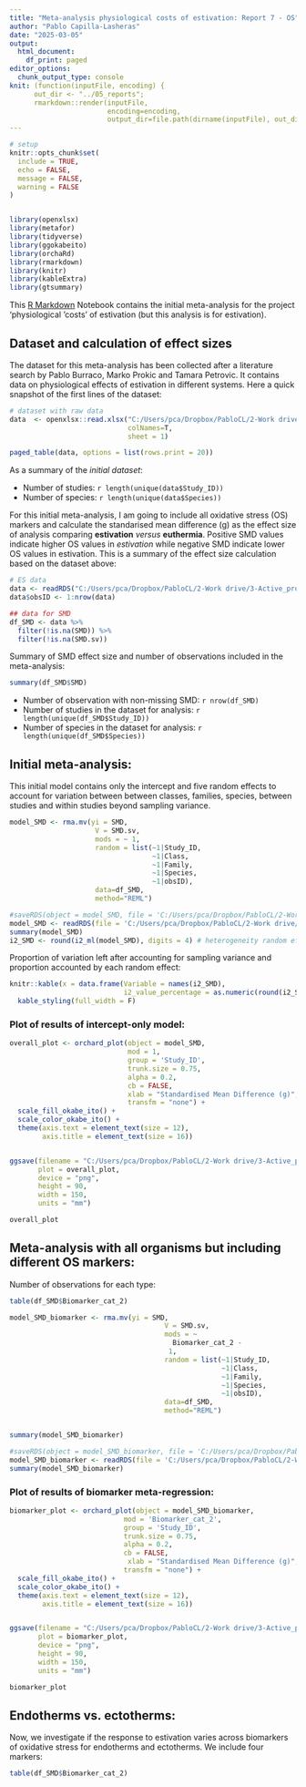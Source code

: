 ```yaml
---
title: "Meta-analysis physiological costs of estivation: Report 7 - OS"
author: "Pablo Capilla-Lasheras"
date: "2025-03-05"
output:
  html_document:
    df_print: paged
editor_options: 
  chunk_output_type: console
knit: (function(inputFile, encoding) {
      out_dir <- "../05_reports";
      rmarkdown::render(inputFile,
                        encoding=encoding,
                        output_dir=file.path(dirname(inputFile), out_dir))})
---
```


```r

# setup
knitr::opts_chunk$set(
  include = TRUE,
  echo = FALSE,
  message = FALSE,
  warning = FALSE
)


library(openxlsx)
library(metafor)
library(tidyverse)
library(ggokabeito)
library(orchaRd)
library(rmarkdown)
library(knitr)
library(kableExtra)
library(gtsummary)
```

This [R Markdown](http://rmarkdown.rstudio.com) Notebook contains the initial meta-analysis for the project 'physiological 'costs' of estivation (but this analysis is for estivation).

## Dataset and calculation of effect sizes

The dataset for this meta-analysis has been collected after a literature search by Pablo Burraco, Marko Prokic and Tamara Petrovic. It contains data on physiological effects of estivation in different systems. Here a quick snapshot of the first lines of the dataset:

```r
# dataset with raw data
data  <- openxlsx::read.xlsx("C:/Users/pca/Dropbox/PabloCL/2-Work drive/3-Active_projects/8 - Collaborations/Meta-analysis_estivation/meta_analysis_estivation/01_data/Estivation_dataset_2_0.xlsx",
                             colNames=T,
                             sheet = 1)

paged_table(data, options = list(rows.print = 20))
```

As a summary of the *initial dataset*:

-   Number of studies: `r length(unique(data$Study_ID))`
-   Number of species: `r length(unique(data$Species))`

For this initial meta-analysis, I am going to include all oxidative stress (OS) markers and calculate the standarised mean difference (g) as the effect size of analysis comparing **estivation** *versus* **euthermia**. Positive SMD values indicate higher OS values in *estivation* while negative SMD indicate lower OS values in estivation. This is a summary of the effect size calculation based on the dataset above:

```r
# ES data
data <- readRDS("C:/Users/pca/Dropbox/PabloCL/2-Work drive/3-Active_projects/8 - Collaborations/Meta-analysis_estivation/meta_analysis_estivation/01_data/processed_RDS_data_files/04_OS_metaanalysis_estivation_data.RDS")
data$obsID <- 1:nrow(data)

## data for SMD
df_SMD <- data %>%
  filter(!is.na(SMD)) %>% 
  filter(!is.na(SMD.sv))
```

Summary of SMD effect size and number of observations included in the meta-analysis:

```r
summary(df_SMD$SMD)
```

-   Number of observation with non-missing SMD: `r nrow(df_SMD)`
-   Number of studies in the dataset for analysis: `r length(unique(df_SMD$Study_ID))`
-   Number of species in the dataset for analysis: `r length(unique(df_SMD$Species))`

## Initial meta-analysis:

This initial model contains only the intercept and five random effects to account for variation between between classes, families, species, between studies and within studies beyond sampling variance.

```r
model_SMD <- rma.mv(yi = SMD, 
                     V = SMD.sv, 
                     mods = ~ 1, 
                     random = list(~1|Study_ID,
                                   ~1|Class,
                                   ~1|Family,
                                   ~1|Species,
                                   ~1|obsID),
                     data=df_SMD, 
                     method="REML")
```

```r
#saveRDS(object = model_SMD, file = 'C:/Users/pca/Dropbox/PabloCL/2-Work drive/3-Active_projects/8 - Collaborations/Meta-analysis_estivation/meta_analysis_estivation/04_models/03_estivation/01a_metamodel_estivation_OS.RDS')
model_SMD <- readRDS(file = 'C:/Users/pca/Dropbox/PabloCL/2-Work drive/3-Active_projects/8 - Collaborations/Meta-analysis_estivation/meta_analysis_estivation/04_models/03_estivation/01a_metamodel_estivation_OS.RDS')
summary(model_SMD)
i2_SMD <- round(i2_ml(model_SMD), digits = 4) # heterogeneity random effects
```

Proportion of variation left after accounting for sampling variance and proportion accounted by each random effect:

```r
knitr::kable(x = data.frame(Variable = names(i2_SMD),
                            i2_value_percentage = as.numeric(round(i2_SMD, digits = 3)))) %>% 
  kable_styling(full_width = F)
```

### Plot of results of intercept-only model:

```r
overall_plot <- orchard_plot(object = model_SMD, 
                             mod = 1, 
                             group = 'Study_ID',
                             trunk.size = 0.75,
                             alpha = 0.2,
                             cb = FALSE,
                             xlab = "Standardised Mean Difference (g)",
                             transfm = "none") +
  scale_fill_okabe_ito() +
  scale_color_okabe_ito() +
  theme(axis.text = element_text(size = 12),
        axis.title = element_text(size = 16))


ggsave(filename = "C:/Users/pca/Dropbox/PabloCL/2-Work drive/3-Active_projects/8 - Collaborations/Meta-analysis_estivation/meta_analysis_estivation/03_plots/01_estivation/01a_overall_plot_estivation_OS.png", 
       plot = overall_plot, 
       device = "png", 
       height = 90, 
       width = 150, 
       units = "mm")

overall_plot
```


## Meta-analysis with all organisms but including different OS markers:

Number of observations for each type:

```r
table(df_SMD$Biomarker_cat_2)
```

```r
model_SMD_biomarker <- rma.mv(yi = SMD, 
                                      V = SMD.sv, 
                                      mods = ~
                                        Biomarker_cat_2 - 
                                       1,
                                      random = list(~1|Study_ID,
                                                    ~1|Class,
                                                    ~1|Family,
                                                    ~1|Species,
                                                    ~1|obsID),
                                      data=df_SMD, 
                                      method="REML")


summary(model_SMD_biomarker)

```

```r
#saveRDS(object = model_SMD_biomarker, file = 'C:/Users/pca/Dropbox/PabloCL/2-Work drive/3-Active_projects/8 - Collaborations/Meta-analysis_hibernation/meta_analysis_hibernation/04_models/03_estivation/02_metareg_biomarker_estivation_OS.RDS')
model_SMD_biomarker <- readRDS(file = 'C:/Users/pca/Dropbox/PabloCL/2-Work drive/3-Active_projects/8 - Collaborations/Meta-analysis_hibernation/meta_analysis_hibernation/04_models/03_estivation/02_metareg_biomarker_estivation_OS.RDS')
summary(model_SMD_biomarker)
```

### Plot of results of biomarker meta-regression:

```r
biomarker_plot <- orchard_plot(object = model_SMD_biomarker, 
                            mod = 'Biomarker_cat_2', 
                            group = 'Study_ID',
                            trunk.size = 0.75,
                            alpha = 0.2,
                            cb = FALSE,
                             xlab = "Standardised Mean Difference (g)",
                            transfm = "none") +
  scale_fill_okabe_ito() +
  scale_color_okabe_ito() +
  theme(axis.text = element_text(size = 12),
        axis.title = element_text(size = 16))


ggsave(filename = "C:/Users/pca/Dropbox/PabloCL/2-Work drive/3-Active_projects/8 - Collaborations/Meta-analysis_estivation/meta_analysis_estivation/03_plots/01_estivation/02z_biomarker_OS.png", 
       plot = biomarker_plot, 
       device = "png", 
       height = 90, 
       width = 150, 
       units = "mm")

biomarker_plot
```

## Endotherms vs. ectotherms:

Now, we investigate if the response to estivation varies across biomarkers of oxidative stress for endotherms and ectotherms. We include four markers:

```r
table(df_SMD$Biomarker_cat_2)
```


